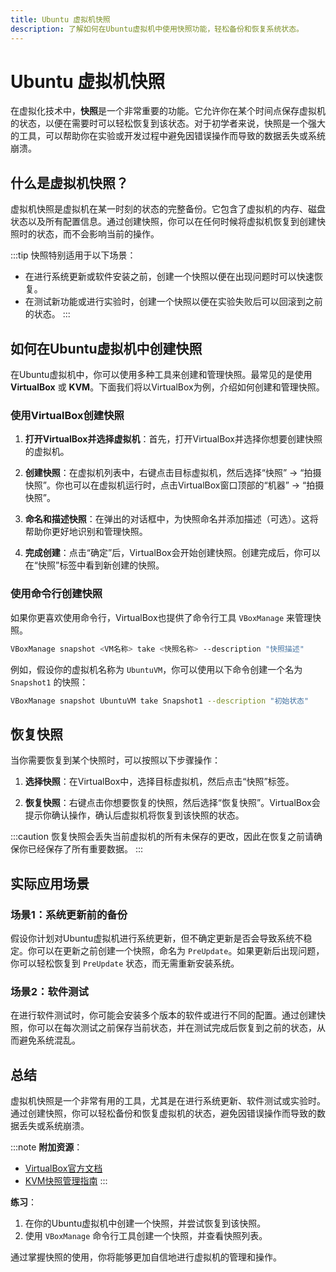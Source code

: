 ```yaml
---
title: Ubuntu 虚拟机快照
description: 了解如何在Ubuntu虚拟机中使用快照功能，轻松备份和恢复系统状态。
---
```


# Ubuntu 虚拟机快照

在虚拟化技术中，**快照**是一个非常重要的功能。它允许你在某个时间点保存虚拟机的状态，以便在需要时可以轻松恢复到该状态。对于初学者来说，快照是一个强大的工具，可以帮助你在实验或开发过程中避免因错误操作而导致的数据丢失或系统崩溃。

## 什么是虚拟机快照？

虚拟机快照是虚拟机在某一时刻的状态的完整备份。它包含了虚拟机的内存、磁盘状态以及所有配置信息。通过创建快照，你可以在任何时候将虚拟机恢复到创建快照时的状态，而不会影响当前的操作。

:::tip
快照特别适用于以下场景：
- 在进行系统更新或软件安装之前，创建一个快照以便在出现问题时可以快速恢复。
- 在测试新功能或进行实验时，创建一个快照以便在实验失败后可以回滚到之前的状态。
:::

## 如何在Ubuntu虚拟机中创建快照

在Ubuntu虚拟机中，你可以使用多种工具来创建和管理快照。最常见的是使用 **VirtualBox** 或 **KVM**。下面我们将以VirtualBox为例，介绍如何创建和管理快照。

### 使用VirtualBox创建快照

1. **打开VirtualBox并选择虚拟机**：首先，打开VirtualBox并选择你想要创建快照的虚拟机。

2. **创建快照**：在虚拟机列表中，右键点击目标虚拟机，然后选择“快照” -> “拍摄快照”。你也可以在虚拟机运行时，点击VirtualBox窗口顶部的“机器” -> “拍摄快照”。

3. **命名和描述快照**：在弹出的对话框中，为快照命名并添加描述（可选）。这将帮助你更好地识别和管理快照。

4. **完成创建**：点击“确定”后，VirtualBox会开始创建快照。创建完成后，你可以在“快照”标签中看到新创建的快照。

### 使用命令行创建快照

如果你更喜欢使用命令行，VirtualBox也提供了命令行工具 `VBoxManage` 来管理快照。

```bash
VBoxManage snapshot <VM名称> take <快照名称> --description "快照描述"
```

例如，假设你的虚拟机名称为 `UbuntuVM`，你可以使用以下命令创建一个名为 `Snapshot1` 的快照：

```bash
VBoxManage snapshot UbuntuVM take Snapshot1 --description "初始状态"
```

## 恢复快照

当你需要恢复到某个快照时，可以按照以下步骤操作：

1. **选择快照**：在VirtualBox中，选择目标虚拟机，然后点击“快照”标签。

2. **恢复快照**：右键点击你想要恢复的快照，然后选择“恢复快照”。VirtualBox会提示你确认操作，确认后虚拟机将恢复到该快照的状态。

:::caution
恢复快照会丢失当前虚拟机的所有未保存的更改，因此在恢复之前请确保你已经保存了所有重要数据。
:::

## 实际应用场景

### 场景1：系统更新前的备份

假设你计划对Ubuntu虚拟机进行系统更新，但不确定更新是否会导致系统不稳定。你可以在更新之前创建一个快照，命名为 `PreUpdate`。如果更新后出现问题，你可以轻松恢复到 `PreUpdate` 状态，而无需重新安装系统。

### 场景2：软件测试

在进行软件测试时，你可能会安装多个版本的软件或进行不同的配置。通过创建快照，你可以在每次测试之前保存当前状态，并在测试完成后恢复到之前的状态，从而避免系统混乱。

## 总结

虚拟机快照是一个非常有用的工具，尤其是在进行系统更新、软件测试或实验时。通过创建快照，你可以轻松备份和恢复虚拟机的状态，避免因错误操作而导致的数据丢失或系统崩溃。

:::note
**附加资源**：
- [VirtualBox官方文档](https://www.virtualbox.org/manual/)
- [KVM快照管理指南](https://libvirt.org/snapshots.html)
:::

**练习**：
1. 在你的Ubuntu虚拟机中创建一个快照，并尝试恢复到该快照。
2. 使用 `VBoxManage` 命令行工具创建一个快照，并查看快照列表。

通过掌握快照的使用，你将能够更加自信地进行虚拟机的管理和操作。
